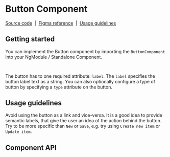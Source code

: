 
# Button Component

[Source code](https://github.com/andreaswissel/cypress-storybook-testing-talk/tree/main/projects/lego/src/components/Button)
&nbsp;|&nbsp;
[Figma reference](https://github.com/andreaswissel/cypress-storybook-testing-talk/tree/main/src/components/Button)
&nbsp;|&nbsp;
[Usage guidelines](#usage-guidelines)

<Meta of={ButtonStories} name="Overview" />


<Canvas of={ButtonStories.Default} />

<Canvas of={ButtonStories.WithIcon} />


## Getting started

You can implement the Button component by importing the `ButtonComponent` into your NgModule / Standalone Component.

```ts
import { ButtonComponent } from "@library/button";
```

The button has to one required attribute: `label`. The `label` specifies the button label text as a string.
You can also optionally configure a type of button by specifying a `type` attribute on the button.

## Usage guidelines

Avoid using the button as a link and vice-versa. It is a good idea to provide semantic labels, that give the user an idea of the action behind the button. Try to be more specific than `New` or `Save`,
e.g. try using `Create new item` or `Update item`.

## Component API

<Controls />
